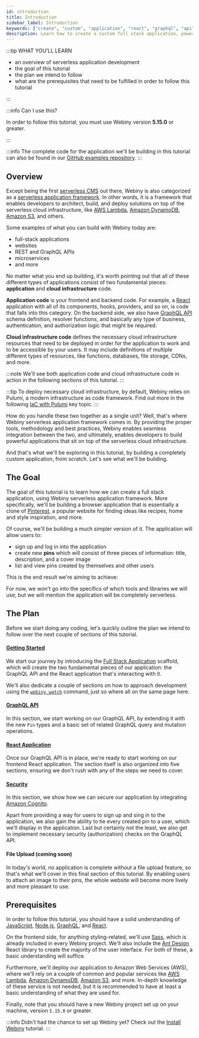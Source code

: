 ```yaml
---
id: introduction
title: Introduction
sidebar_label: Introduction
keywords: ["create", "custom", "application", "react", "graphql", "api", "scaffolding"]
description: Learn how to create a custom full stack application, powered by React and a GraphQL API.
---
```



:::tip WHAT YOU’LL LEARN

- an overview of serverless application development
- the goal of this tutorial
- the plan we intend to follow
- what are the prerequisites that need to be fulfilled in order to follow this tutorial

:::

:::info Can I use this?

In order to follow this tutorial, you must use Webiny version **5.15.0** or greater.

:::

:::info
The complete code for the application we'll be building in this tutorial can also be found in our [GitHub examples repository](https://github.com/webiny/webiny-examples/tree/master/create-custom-application/full-example).
:::


## Overview

Except being the first [serverless CMS](https://www.webiny.com/serverless-cms) out there, Webiny is also categorized as a [serverless application framework](https://www.webiny.com/serverless-application-framework). In other words, it is a framework that enables developers to architect, build, and deploy solutions on top of the serverless cloud infrastructure, like [AWS Lambda](https://aws.amazon.com/lambda/), [Amazon DynamoDB](https://aws.amazon.com/dynamodb/), [Amazon S3](https://aws.amazon.com/s3/), and others.

Some examples of what you can build with Webiny today are:

- full-stack applications
- websites
- REST and GraphQL APIs
- microservices
- and more

No matter what you end up building, it's worth pointing out that all of these different types of applications consist of two fundamental pieces: **application** and **cloud infrastructure** code.

**Application code** is your frontend and backend code. For example, a [React](https://reactjs.org/) application with all of its components, hooks, providers, and so on, is code that falls into this category. On the backend side, we also have [GraphQL API](https://graphql.org/) schema definition, resolver functions, and basically any type of business, authentication, and authorization logic that might be required.

**Cloud infrastructure code** defines the necessary cloud infrastructure resources that need to be deployed in order for the application to work and to be accessible by your users. It may include definitions of multiple different types of resources, like functions, databases, file storage, CDNs, and more.

:::note
We'll see both application code and cloud infrastructure code in action in the following sections of this tutorial.
:::

:::tip
To deploy necessary cloud infrastructure, by default, Webiny relies on Pulumi, a modern infrastructure as code framework. Find out more in the following [IaC with Pulumi](/docs/key-topics/deployment/iac-with-pulumi) key topic.
:::

How do you handle these two together as a single unit? Well, that's where Webiny serverless application framework comes in. By providing the proper tools, methodology and best practices, Webiny enables seamless integration between the two, and ultimately, enables developers to build powerful applications that sit on top of the serverless cloud infrastructure.

And that's what we'll be exploring in this tutorial, by building a completely custom application, from scratch. Let's see what we'll be building.

## The Goal

The goal of this tutorial is to learn how we can create a full stack application, using Webiny serverless application framework. More specifically, we'll be building a browser application that is essentially a clone of [Pinterest](https://help.pinterest.com/en/guide/all-about-pinterest), a popular website for finding ideas like recipes, home and style inspiration, and more.

Of course, we'll be building a much simpler version of it. The application will allow users to:

- sign up and log in into the application
- create new **pins** which will consist of three pieces of information: title, description, and a cover image
- list and view pins created by themselves and other users

This is the end result we're aiming to achieve:

<CenteredImage src={viewPins} alt="The Pinterest Clone Application - Pins List" />

<CenteredImage src={viewPin} alt="The Pinterest Clone Application - Pin Details" />

For now, we won't go into the specifics of which tools and libraries we will use, but we will mention the application will be completely serverless.

## The Plan

Before we start doing any coding, let's quickly outline the plan we intend to follow over the next couple of sections of this tutorial.

<CenteredImage src={plan} canEnlarge={false} shadow={false} alt="Create Custom Application - The Plan" />

#### [Getting Started](/docs/tutorials/create-custom-application/getting-started)

We start our journey by introducing the [Full Stack Application](/docs/how-to-guides/scaffolding/full-stack-application) scaffold, which will create the two fundamental pieces of our application: the GraphQL API and the React application that's interacting with it.

We'll also dedicate a couple of sections on how to approach development using the [`webiny watch`](/docs/how-to-guides/use-watch-command) command, just so where all on the same page here.

#### [GraphQL API](/docs/tutorials/create-custom-application/graphql-api)

In this section, we start working on our GraphQL API, by extending it with the new `Pin` types and a basic set of related GraphQL query and mutation operations.

#### [React Application](/docs/tutorials/create-custom-application/react-application/introduction)

Once our GraphQL API is in place, we're ready to start working on our frontend React application. The section itself is also organized into five sections, ensuring we don't rush with any of the steps we need to cover.

#### [Security](/docs/tutorials/create-custom-application/security/introduction)

In this section, we show how we can secure our application by integrating [Amazon Cognito](https://aws.amazon.com/cognito/).

Apart from providing a way for users to sign up and sing in to the application, we also gain the ability to tie every created pin to a user, which we'll display in the application. Last but certainly not the least, we also get to implement necessary security (authorization) checks on the GraphQL API.

#### File Upload (coming soon)

In today's world, no application is complete without a file upload feature, so that's what we'll cover in this final section of this tutorial. By enabling users to attach an image to their pins, the whole website will become more lively and more pleasant to use.

## Prerequisites

In order to follow this tutorial, you should have a solid understanding of [JavaScript](https://developer.mozilla.org/en-US/docs/Web/javascript), [Node.js](https://nodejs.org/en/), [GraphQL](https://graphql.org/), and [React](https://reactjs.org/).

On the frontend side, for anything styling-related, we'll use [Sass](https://sass-lang.com/), which is already included in every Webiny project. We'll also include the [Ant Design](https://ant.design/docs/react/introduce) React library to create the majority of the user interface. For both of these, a basic understanding will suffice.

Furthermore, we'll deploy our application to Amazon Web Services (AWS), where we'll rely on a couple of common and popular services like [AWS Lambda](https://aws.amazon.com/lambda/), [Amazon DynamoDB](https://aws.amazon.com/dynamodb/), [Amazon S3](https://aws.amazon.com/s3/), and more. In-depth knowledge of these service is not needed, but it is recommended to have at least a basic understanding of what they are used for.

Finally, note that you should have a new Webiny project set up on your machine, version `5.15.0` or greater.

:::info
Didn't had the chance to set up Webiny yet? Check out the [Install Webiny](/docs/tutorials/create-custom-application/introduction) tutorial.
:::
